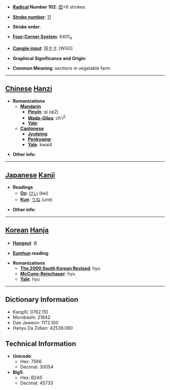 * '''[[Wiktionary:Chinese radical index| Radical]] Number 102''': [[Wiktionary:Chinese radical index 田|田]]+6 strokes

* '''[[Wiktionary:Chinese total strokes index|Stroke number]]''': [[Wiktionary:Chinese total strokes index 11|11]]

* '''Stroke order''': 

* '''[[Wiktionary:Chinese four corner index|Four-Corner System]]''': 6401<sub>4</sub>

* '''[[Wiktionary:Chinese Cangjie index|Cangjie input]]''': 田土土 (WGG)

* '''Graphical Significance and Origin''': 

* '''Common Meaning''': sections in vegetable farm

----

== [[Chinese]] [[Hanzi]] ==

* '''Romanizations'''
** '''[[Mandarin]]'''
*** '''[[Pinyin]]''': qí (qi2)
*** '''[[Wade-Giles]]''': ch'i<sup>2</sup>
*** '''[[Yale]]''': 
** '''[[Cantonese]]'''
*** '''[[Jyutping]]''':
*** '''[[Penkyamp]]''': 
*** '''[[Yale]]''': kwai4

* '''Other info''': 

----

== [[Japanese]] [[Kanji]] ==

* '''Readings'''
** '''[[On]]''': [[けい]] (kei)
** '''[[Kun]]''': [[うね]] (une)

* '''Other info''':  

----

== [[Korean]] [[Hanja]] ==

* '''[[Hangeul]]''': 휴

* '''[[Eumhun]] reading''': 

* '''Romanizations'''
** '''[[The 2000 South Korean Revised Romanization|The 2000 South Korean Revised]]''': hyu
** '''[[McCune-Reischauer]]''': hyu
** '''[[Yale]]''': hyu

----

== Dictionary Information ==

* KangXi: 0762.110
* Morobashi: 21842
* Dae Jaweon: 1172.100
* Hanyu Da Zidian: 42539.090

== Technical Information ==

* '''Unicode''':
** Hex: 7566
** Decimal: 30054
* '''Big5''':
** Hex: B2A5
** Decimal: 45733